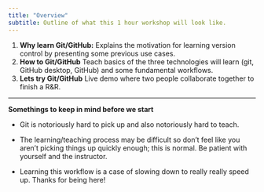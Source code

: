 ```yaml
---
title: "Overview"
subtitle: Outline of what this 1 hour workshop will look like.
---
```



1. **Why learn Git/GitHub:** Explains the motivation for learning version control by presenting some previous use cases. 
2. **How to Git/GitHub** Teach basics of the three technologies will learn (git, GitHub desktop, GitHub) and some fundamental workflows. 
3. **Lets try Git/GitHub** Live demo where two people collaborate together to finish a R&R.

---------------

:::{.callout-note}
**Somethings to keep in mind before we start**

- Git is notoriously hard to pick up and also notoriously hard to teach. 

- The learning/teaching process may be difficult so don't feel like you aren't picking things up quickly enough; this is normal. Be patient with yourself and the instructor.

- Learning this workflow is a case of slowing down to really really speed up. Thanks for being here!
:::
